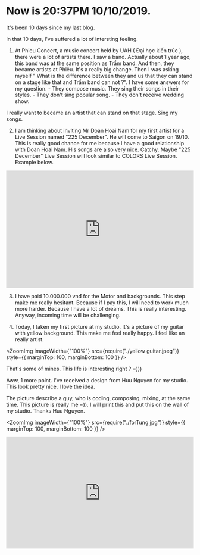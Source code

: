 
<div className={styles["Welcome"]}>

# Now is 20:37PM 10/10/2019.

It's been 10 days since my last blog. 

In that 10 days, I've suffered a lot of intersting feeling.

  1. At Phieu Concert, a music concert held by UAH ( Đại học kiến trúc ), there were a lot of artists there. I saw a band. Actually about 1 year ago, this band was at the same position as Trầm band. And then, they became artists at Phiêu. It's a really big change. Then I was asking myself " What is the difference between they and us that they can stand on a stage like that and Trầm band can not ?". I have some answers for my question. 
    - They compose music. They sing their songs in their styles.
    - They don't sing popular song.
    - They don't receive wedding show. 

  I really want to became an artist that can stand on that stage. Sing my songs. 

  2. I am thinking about inviting Mr Doan Hoai Nam for my first artist for a Live Session named "225 December". He will come  to Saigon on 19/10.
  This is really good chance for me because I have a good relationship with Doan Hoai Nam. His songs are also very nice. Catchy.
  Maybe "225 December" Live Session  will look similar to COLORS Live Session. Example below.

<iframe width="100%" height="315" src="https://www.youtube.com/embed/epouRsx-maw" frameborder="0" allow="accelerometer; autoplay; encrypted-media; gyroscope; picture-in-picture" allowfullscreen></iframe>

  3. I have paid 10.000.000 vnđ for the Motor and backgrounds. This step make me really hesitant. Because if I pay this, I will need to work much more harder. Because I have a lot of dreams.
  This is really interesting. Anyway, incoming time will be challenging. 

  4. Today, I taken my first picture at my studio. It's a picture of my guitar with yellow background. This make me feel really happy. I feel like an really artist. 


<ZoomImg
  imageWidth={"100%"}
  src={require("./yellow guitar.jpeg")}
  style={{ marginTop: 100, marginBottom: 100 }}
/>


That's some of mines. This life is interesting right ? =)))

Aww, 1 more point. I've received a design from Huu Nguyen for my studio. This look pretty nice. I love the idea.

The picture describe a guy, who is coding, composing, mixing, at the same time. This picture is really me =)). I will print this and put this on the wall of my studio.
Thanks Huu Nguyen.



<ZoomImg
  imageWidth={"100%"}
  src={require("./forTung.jpg")}
  style={{ marginTop: 100, marginBottom: 100 }}
/>

<iframe width="100%" height="300" scrolling="no" frameborder="no" allow="autoplay" src="https://w.soundcloud.com/player/?url=https%3A//api.soundcloud.com/tracks/122556104&color=%23546728&auto_play=true&hide_related=false&show_comments=true&show_user=true&show_reposts=false&show_teaser=true&visual=true"></iframe>


</div>
